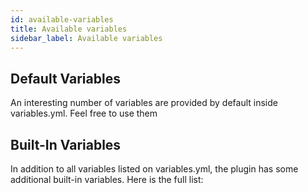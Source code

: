 ```yaml
---
id: available-variables
title: Available variables
sidebar_label: Available variables
---
```

## Default Variables
An interesting number of variables are provided by default inside variables.yml. Feel free to use them

## Built-In Variables
In addition to all variables listed on variables.yml, the plugin has some additional built-in variables. Here is the full list:
